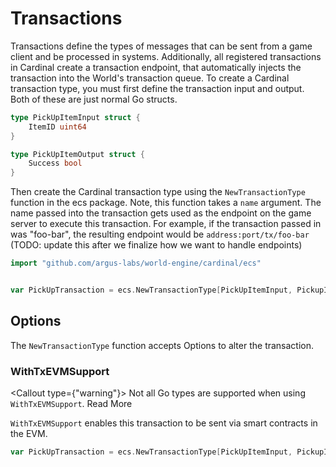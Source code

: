 # Transactions

Transactions define the types of messages that can be sent from a game client and be processed in
systems. Additionally, all registered transactions in Cardinal create a transaction endpoint, that automatically injects the transaction into the World's transaction queue. To create a Cardinal transaction type, you must first define the transaction input and output. Both of
these are just normal Go structs.

```go
type PickUpItemInput struct {
	ItemID uint64
}

type PickUpItemOutput struct {
	Success bool
}
```

Then create the Cardinal transaction type using the `NewTransactionType` function in the ecs package. Note, this
function takes a `name` argument. The name passed into the transaction gets used as the endpoint on the game server
to execute this transaction. For example, if the transaction passed in was "foo-bar", the resulting endpoint would
be `address:port/tx/foo-bar` (TODO: update this after we finalize how we want to handle endpoints)

```go
import "github.com/argus-labs/world-engine/cardinal/ecs"


var PickUpTransaction = ecs.NewTransactionType[PickUpItemInput, PickupItemOutput]("pick-up-item")
```

## Options

The `NewTransactionType` function accepts Options to alter the transaction.

### WithTxEVMSupport



<Callout type={"warning"}>
   Not all Go types are supported when using `WithTxEVMSupport`. <Link href="/cardinal/CoreConcepts/evm-support">Read More</Link>
</Callout>

`WithTxEVMSupport` enables this transaction to be sent via smart contracts in the EVM.

```go
var PickUpTransaction = ecs.NewTransactionType[PickUpItemInput, PickupItemOutput]("pick-up-item", ecs.WithTxEVMSupport[PickUpItemInput, PickupItemOutput])
```